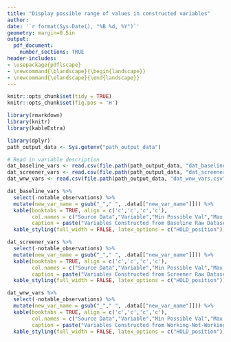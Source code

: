 ```yaml
---
title: "Display possible range of values in constructed variables"
author: 
date: '`r format(Sys.Date(), "%B %d, %Y")`'
geometry: margin=0.5in
output: 
  pdf_document:
    number_sections: TRUE
header-includes:
- \usepackage{pdflscape}
- \newcommand{\blandscape}{\begin{landscape}}
- \newcommand{\elandscape}{\end{landscape}}
---
```



```r
knitr::opts_chunk$set(tidy = TRUE)
knitr::opts_chunk$set(fig.pos = 'H')
```

```r
library(rmarkdown)
library(knitr)
library(kableExtra)
```

```r
library(dplyr)
path_output_data <- Sys.getenv("path_output_data")

# Read in variable description
dat_baseline_vars <- read.csv(file.path(path_output_data, "dat_baseline_vars.csv"), header = TRUE)
dat_screener_vars <- read.csv(file.path(path_output_data, "dat_screener_vars.csv"), header = TRUE)
dat_wnw_vars <- read.csv(file.path(path_output_data, "dat_wnw_vars.csv"), header = TRUE)
```


```r
dat_baseline_vars %>%
  select(-notable_observations) %>%
  mutate(new_var_name = gsub("_"," ", .data[["new_var_name"]])) %>%
  kable(booktabs = TRUE, align = c('c','c','c','c'), 
        col.names = c("Source Data","Variable","Min Possible Val","Max Possible Val"),
        caption = paste("Variables Constructed from Baseline Raw Dataset (All variables rated on a categorical scale were recoded so that minimum value is zero, i.e., by subtracting 1 off raw value)"), escape = FALSE) %>%
  kable_styling(full_width = FALSE, latex_options = c("HOLD_position"))  
```


```r
dat_screener_vars %>%
  select(-notable_observations) %>%
  mutate(new_var_name = gsub("_"," ", .data[["new_var_name"]])) %>%
  kable(booktabs = TRUE, align = c('c','c','c','c'),
        col.names = c("Source Data","Variable","Min Possible Val","Max Possible Val"),
        caption = paste("Variables Constructed from Screener Raw Dataset (All variables rated on a categorical scale were recoded so that minimum value is zero, i.e., by subtracting 1 off raw value); Value denoted by `NA' when not applicable"), escape = FALSE) %>%
  kable_styling(full_width = FALSE, latex_options = c("HOLD_position"))  
```


```r
dat_wnw_vars %>%
  select(-notable_observations) %>%
  mutate(new_var_name = gsub("_"," ", .data[["new_var_name"]])) %>%
  kable(booktabs = TRUE, align = c('c','c','c','c'),
        col.names = c("Source Data","Variable","Min Possible Val","Max Possible Val"),
        caption = paste("Variables Constructed from Working-Not-Working Raw Dataset (All variables rated on a categorical scale were recoded so that minimum value is zero, i.e., by subtracting 1 off raw value)"), escape = FALSE) %>%
  kable_styling(full_width = FALSE, latex_options = c("HOLD_position"))  
```



